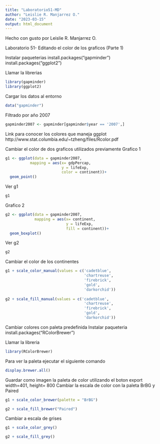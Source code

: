 ```yaml
---
title: "Laboratorio51-MD"
author: "Leislie R. Manjarrez O."
date: "2023-03-15"
output: html_document
---
```


Hecho con gusto por Leislie R. Manjarrez O.

Laboratorio 51- Editando el color de los graficos (Parte 1)

Instalar paqueterias
install.packages("gapminder")
install.packages("ggplot2")

Llamar la librerias
```r
library(gapminder)
library(ggplot2)
```

Cargar los datos al entorno
```r
data("gapminder")
```

Filtrado por año 2007
```r
gapminder2007 <- gapminder[gapminder$year == '2007',]
```

Link para conocer los colores que maneja ggplot
http://www.stat.columbia.edu/~tzheng/files/Rcolor.pdf

Cambiar el color de dos graficos utilizados previamente
Grafico 1
```r
g1 <- ggplot(data = gapminder2007,
           mapping = aes(x= gdpPercap,
                         y = lifeExp,
                         color = continent))+
  geom_point()
```

Ver g1
```r
g1
```


Grafico 2
```r
g2 <- ggplot(data = gapminder2007,
             mapping = aes(x= continent,
                           y = lifeExp,
                           fill = continent))+
  geom_boxplot()
```

Ver g2
```r
g2
```

Cambiar el color de los continentes
```r
g1 + scale_color_manual(values = c('cadetblue',
                                   'chartreuse',
                                   'firebrick',
                                   'gold',
                                   'darkorchid'))
                                   
g2 + scale_fill_manual(values = c('cadetblue',
                                   'chartreuse',
                                   'firebrick',
                                   'gold',
                                   'darkorchid'))
```

Cambiar colores con paleta predefinida
Instalar paqueteria
install.packages("RColorBrewer")

Llamar la libreria
```r
library(RColorBrewer)
```

Para ver la paleta ejecutar el siguiente comando
```r
display.brewer.all()
```

Guardar como imagen la paleta de color utilizando el boton export width=401, height= 800 
Cambiar la escala de color con la paleta BrBG y  Paired
```r
g1 + scale_color_brewer(palette = "BrBG")

g2 + scale_fill_brewer("Paired")
```

Cambiar a escala de grises
```r
g1 + scale_color_grey()

g2 + scale_fill_grey()
```
